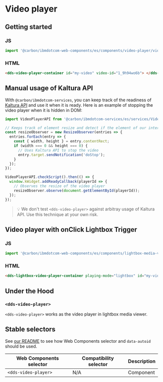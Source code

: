 
# Video player

## Getting started

### JS

```javascript
import '@carbon/ibmdotcom-web-components/es/components/video-player/video-player-container.js';
```

### HTML

```html
<dds-video-player-container id="my-video" video-id="1_9h94wo6b"> </dds-video-player-container>
```

## Manual usage of Kaltura API

With `@carbon/ibmdotcom-services`, you can keep track of the readiness of [Kaltura API](http://player.kaltura.com/docs/api) and use it when it is ready. Here is an example of stopping the video player when it is hidden in DOM:

```javascript
import VideoPlayerAPI from '@carbon/ibmdotcom-services/es/services/VideoPlayer/VideoPlayer.js';

// Keeps track of element resize and detect if the element of our interest is hidden
const resizeObserver = new ResizeObserver(entries => {
  entries.forEach(entry => {
    const { width, height } = entry.contentRect;
    if (width === 0 && height === 0) {
      // Uses Kaltura API to stop the video
      entry.target.sendNotification('doStop');
    }
  });
});

VideoPlayerAPI.checkScript().then(() => {
  window.kWidget.addReadyCallback(playerId => {
    // Observes the resize of the video player
    resizeObserver.observe(document.getElementById(playerId));
  });
});
```

> 💡 We don't test `<dds-video-player>` against arbitray usage of Kaltura API. Use this technique at your own risk.

## Video player with onClick Lightbox Trigger

### JS

```javascript
import '@carbon/ibmdotcom-web-components/es/components/lightbox-media-viewer/lightbox-video-player-container.js';
```

### HTML

```html
<dds-lightbox-video-player-container playing-mode="lightbox" id="my-video" video-id="1_9h94wo6b"> </dds-lightbox-video-player-container>
```

## Under the Hood

### `<dds-video-player>`

`<dds-video-player>` works as the video player in lightbox media viewer.

<Props of="dds-video-player" />

## Stable selectors

See [our README](https://github.com/carbon-design-system/carbon-for-ibm-dotcom/tree/master/packages/web-components#stable-selectors-for-analytics-and-integratione2e-testing-in-web-components) to see how Web Components selector and `data-autoid` should be used.

| Web Components selector | Compatibility selector | Description |
| ----------------------- | ---------------------- | ----------- |
| `<dds-video-player>`    | N/A                    | Component   |

<Description markdown={contributing} />
